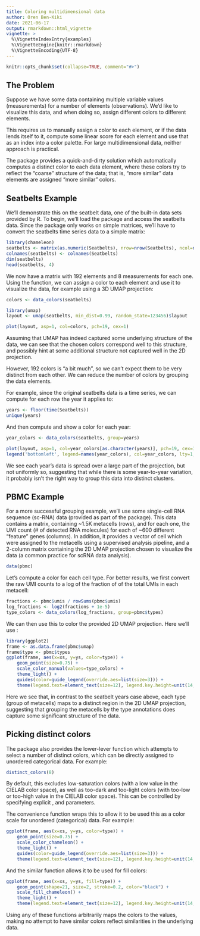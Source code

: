```yaml
---
title: Coloring multidimensional data
author: Oren Ben-Kiki
date: 2021-06-17
output: rmarkdown::html_vignette
vignette: >
  %\VignetteIndexEntry{examples}
  %\VignetteEngine{knitr::rmarkdown}
  %\VignetteEncoding{UTF-8}
---
```


```r
knitr::opts_chunk$set(collapse=TRUE, comment="#>")
```

## The Problem

Suppose we have some data containing multiple variable values (measurements) for a number of
elements (observations). We'd like to visualize this data, and when doing so, assign different
colors to different elements.

This requires us to manually assign a color to each element, or if the data lends itself to it,
compute some linear score for each element and use that as an index into a color palette. For large
multidimensional data, neither approach is practical.

The \code{chameleon} package provides a quick-and-dirty solution which automatically computes a
distinct color to each data element, where these colors try to reflect the "coarse" structure of the
data; that is, "more similar" data elements are assigned "more similar" colors.

## Seatbelts Example

We'll demonstrate this on the seatbelt data, one of the built-in data sets provided by R. To begin,
we'll load the \code{chameleon} package and access the seatbelts data. Since the package only works
on simple matrices, we'll have to convert the seatbelts time series data to a simple matrix:

```r
library(chameleon)
seatbelts <- matrix(as.numeric(Seatbelts), nrow=nrow(Seatbelts), ncol=ncol(Seatbelts))
colnames(seatbelts) <- colnames(Seatbelts)
dim(seatbelts)
head(seatbelts, 4)
```

We now have a matrix with 192 elements and 8 measurements for each one. Using the \code{data_colors}
function, we can assign a color to each element and use it to visualize the data, for example using
a 3D UMAP projection:

```r
colors <- data_colors(seatbelts)

library(umap)
layout <- umap(seatbelts, min_dist=0.99, random_state=123456)$layout

plot(layout, asp=1, col=colors, pch=19, cex=1)
```

Assuming that UMAP has indeed captured some underlying structure of the data, we can see that the
chosen colors correspond well to this structure, and possibly hint at some additional structure not
captured well in the 2D projection.

However, 192 colors is "a bit much", so we can't expect them to be very distinct from each other. We
can reduce the number of colors by grouping the data elements.

For example, since the original seatbelts data is a time series, we can compute for each row the
year it applies to:

```r
years <- floor(time(Seatbelts))
unique(years)
```

And then compute and show a color for each year:

```r
year_colors <- data_colors(seatbelts, group=years)

plot(layout, asp=1, col=year_colors[as.character(years)], pch=19, cex=1)
legend('bottomleft', legend=names(year_colors), col=year_colors, lty=1, lwd=3, cex=0.75)
```

We see each year's data is spread over a large part of the projection, but not uniformly so,
suggesting that while there is some year-to-year variation, it probably isn't the right way to group
this data into distinct clusters.

## PBMC Example

For a more successful grouping example, we'll use some single-cell RNA sequence (sc-RNA) data
(provided as part of the \code{chameleon} package). This data contains a \code{umis} matrix,
containing ~1.5K metacells (rows), and for each one, the UMI count (# of detected RNA molecules) for
each of ~600 different "feature" genes (columns). In addition, it provides a vector of cell
\code{types} which were assigned to the metacells using a supervised analysis pipeline, and a
\code{umap} 2-column matrix containing the 2D UMAP projection chosen to visualize the data (a common
practice for scRNA data analysis).


```r
data(pbmc)
```

Let's compute a color for each cell type. For better results, we first convert the raw UMI counts to
a log of the fraction of of the total UMIs in each metacell:

```r
fractions <- pbmc$umis / rowSums(pbmc$umis)
log_fractions <- log2(fractions + 1e-5)
type_colors <- data_colors(log_fractions, group=pbmc$types)
```

We can then use this to color the provided 2D UMAP projection. Here we'll use \code{ggplot2}:

```r
library(ggplot2)
frame <- as.data.frame(pbmc$umap)
frame$type <- pbmc$types
ggplot(frame, aes(x=xs, y=ys, color=type)) +
    geom_point(size=0.75) +
    scale_color_manual(values=type_colors) +
    theme_light() +
    guides(color=guide_legend(override.aes=list(size=3))) +
    theme(legend.text=element_text(size=12), legend.key.height=unit(14, 'pt'))
```

Here we see that, in contrast to the seatbelt years case above, each type (group of metacells) maps
to a distinct region in the 2D UMAP projection, suggesting that grouping the metacells by the type
annotations does capture some significant structure of the data.

## Picking distinct colors

The \code{chameleon} package also provides the lower-lever function \code{distinct_colors} which
attempts to select a number of distinct colors, which can be directly assigned to unordered
categorical data. For example:

```r
distinct_colors(8)
```

By default, this excludes low-saturation colors (with a low \code{hypot(a, b)} value in the CIELAB
color space), as well as too-dark and too-light colors (with too-low or too-high \code{l} value in
the CIELAB color space). This can be controlled by specifying explicit \code{minimal_saturation},
\code{minimal_lightness} and \code{maximal_lightness} parameters.

The \code{scale_color_chameleon} convenience function wraps this to allow it to be used this as a
\code{ggplot2} color scale for unordered (categorical) data. For example:

```r
ggplot(frame, aes(x=xs, y=ys, color=type)) +
    geom_point(size=0.75) +
    scale_color_chameleon() +
    theme_light() +
    guides(color=guide_legend(override.aes=list(size=3))) +
    theme(legend.text=element_text(size=12), legend.key.height=unit(14, 'pt'))
```

And the similar \code{scale_fill_chameleon} function allows it to be used for \code{ggplot2} fill
colors:

```r
ggplot(frame, aes(x=xs, y=ys, fill=type)) +
    geom_point(shape=21, size=2, stroke=0.2, color="black") +
    scale_fill_chameleon() +
    theme_light() +
    theme(legend.text=element_text(size=12), legend.key.height=unit(14, 'pt'))
```

Using any of these functions arbitrarily maps the colors to the values, making no attempt to have
similar colors reflect similarities in the underlying data.
